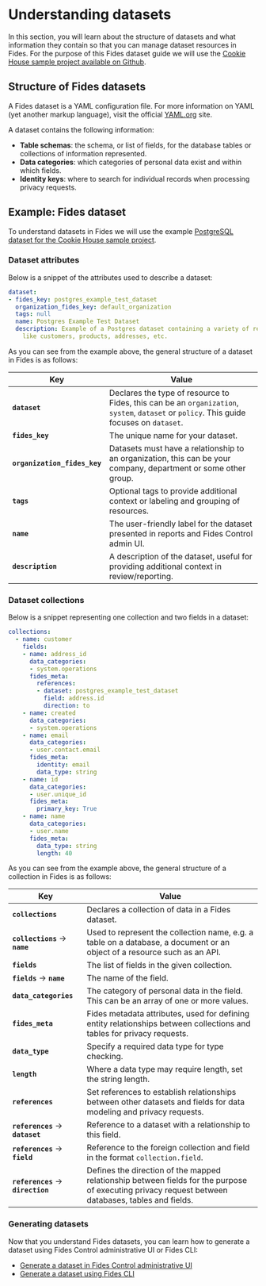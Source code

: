 
# Understanding datasets
In this section, you will learn about the structure of datasets and what information they contain so that you can manage dataset resources in Fides. For the purpose of this Fides dataset guide we will use the [Cookie House sample project available on Github](https://github.com/ethyca/cookiehouse-sample-project).

## Structure of Fides datasets
A Fides dataset is a YAML configuration file. For more information on YAML (yet another markup language), visit the official [YAML.org](https://yaml.org) site.

A dataset contains the following information:
- **Table schemas**: the schema, or list of fields, for the database tables or collections of information represented.
- **Data categories**: which categories of personal data exist and within which fields.
- **Identity keys**: where to search for individual records when processing privacy requests.


## Example: Fides dataset

To understand datasets in Fides we will use the example [PostgreSQL dataset for the Cookie House sample project](https://github.com/ethyca/cookiehouse-sample-project/blob/add-sample-resources/.fides/datasets/postgres_dataset.yml).

### Dataset attributes
Below is a snippet of the attributes used to describe a dataset:

```yaml filename="postgres_dataset.yml"
dataset:
- fides_key: postgres_example_test_dataset
  organization_fides_key: default_organization
  tags: null
  name: Postgres Example Test Dataset
  description: Example of a Postgres dataset containing a variety of related tables
    like customers, products, addresses, etc.
```

As you can see from the example above, the general structure of a dataset in Fides is as follows:

| Key | Value |
|-----|-------|
| **`dataset`** | Declares the type of resource to Fides, this can be an `organization`, `system`, `dataset` or `policy`. This guide focuses on `dataset`. |
| **`fides_key`** | The unique name for your dataset. |
| **`organization_fides_key`** | Datasets must have a relationship to an organization, this can be your company, department or some other group. |
| **`tags`** | Optional tags to provide additional context or labeling and grouping of resources. |
| **`name`** | The user-friendly label for the dataset presented in reports and Fides Control admin UI. |
| **`description`** | A description of the dataset, useful for providing additional context in review/reporting. |

### Dataset collections
Below is a snippet representing one collection and two fields in a dataset:

```yaml filename="postgres_dataset.yml"
collections:
  - name: customer
    fields:
    - name: address_id
      data_categories:
      - system.operations
      fides_meta:
        references:
        - dataset: postgres_example_test_dataset
          field: address.id
          direction: to
    - name: created
      data_categories:
      - system.operations
    - name: email
      data_categories:
      - user.contact.email
      fides_meta:
        identity: email
        data_type: string
    - name: id
      data_categories: 
      - user.unique_id
      fides_meta:
        primary_key: True
    - name: name
      data_categories:
      - user.name
      fides_meta:
        data_type: string
        length: 40
```

As you can see from the example above, the general structure of a collection in Fides is as follows:

| Key | Value |
|-----|-------|
| **`collections`** | Declares a collection of data in a Fides dataset. |
| **`collections`** → **`name`** | Used to represent the collection name, e.g. a table on a database, a document or an object of a resource such as an API. |
| **`fields`** | The list of fields in the given collection. |
| **`fields`** → **`name`** | The name of the field. |
| **`data_categories`** | The category of personal data in the field. This can be an array of one or more values. |
| **`fides_meta`** | Fides metadata attributes, used for defining entity relationships between collections and tables for privacy requests. |
| **`data_type`** | Specify a required data type for type checking. |
| **`length`** | Where a data type may require length, set the string length. |
| **`references`** | Set references to establish relationships between other datasets and fields for data modeling and privacy requests.  |
| **`references`** → **`dataset`** | Reference to a dataset with a relationship to this field. |
| **`references`** → **`field`** | Reference to the foreign collection and field in the format `collection.field`. |
| **`references`** → **`direction`** | Defines the direction of the mapped relationship between fields for the purpose of executing privacy request between databases, tables and fields. |

### Generating datasets
Now that you understand Fides datasets, you can learn how to generate a dataset using Fides Control administrative UI or Fides CLI:
* [Generate a dataset in Fides Control administrative UI](/dev-docs/datasets/generate-datasets/generate-datasets-ui)
* [Generate a dataset using Fides CLI](/dev-docs/datasets/generate-datasets/generate-datasets-cli)

